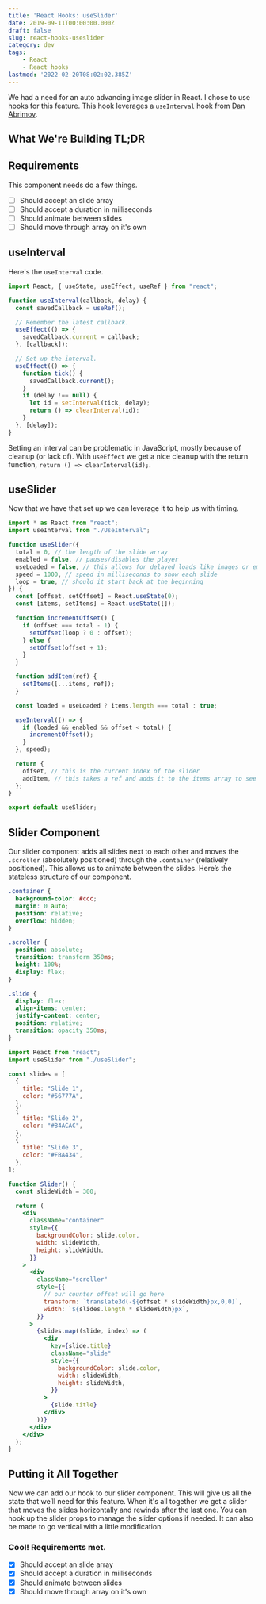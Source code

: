 ```yaml
---
title: 'React Hooks: useSlider'
date: 2019-09-11T00:00:00.000Z
draft: false
slug: react-hooks-useslider
category: dev
tags:
    - React
    - React hooks
lastmod: '2022-02-20T08:02:02.385Z'
---
```


We had a need for an auto advancing image slider in React. I chose to use hooks for this feature. This hook leverages a `useInterval` hook from [Dan Abrimov](https://overreacted.io/making-setinterval-declarative-with-react-hooks/).

## What We're Building TL;DR

<CodeSandbox codeSandboxId="simple-react-hooks-interval-slider-vsmi1" />

<!-- TODO: double check useInterval post -->

## Requirements

This component needs do a few things.

- [ ] Should accept an slide array
- [ ] Should accept a duration in milliseconds
- [ ] Should animate between slides
- [ ] Should move through array on it's own

## useInterval

Here's the `useInterval` code.

```jsx
import React, { useState, useEffect, useRef } from "react";

function useInterval(callback, delay) {
  const savedCallback = useRef();

  // Remember the latest callback.
  useEffect(() => {
    savedCallback.current = callback;
  }, [callback]);

  // Set up the interval.
  useEffect(() => {
    function tick() {
      savedCallback.current();
    }
    if (delay !== null) {
      let id = setInterval(tick, delay);
      return () => clearInterval(id);
    }
  }, [delay]);
}
```

Setting an interval can be problematic in JavaScript, mostly because of cleanup (or lack of). With `useEffect` we get a nice cleanup with the return function, `return () => clearInterval(id);`.

## useSlider

Now that we have that set up we can leverage it to help us with timing.

```jsx
import * as React from "react";
import useInterval from "./UseInterval";

function useSlider({
  total = 0, // the length of the slide array
  enabled = false, // pauses/disables the player
  useLoaded = false, // this allows for delayed loads like images or embeds
  speed = 1000, // speed in milliseconds to show each slide
  loop = true, // should it start back at the beginning
}) {
  const [offset, setOffset] = React.useState(0);
  const [items, setItems] = React.useState([]);

  function incrementOffset() {
    if (offset === total - 1) {
      setOffset(loop ? 0 : offset);
    } else {
      setOffset(offset + 1);
    }
  }

  function addItem(ref) {
    setItems([...items, ref]);
  }

  const loaded = useLoaded ? items.length === total : true;

  useInterval(() => {
    if (loaded && enabled && offset < total) {
      incrementOffset();
    }
  }, speed);

  return {
    offset, // this is the current index of the slider
    addItem, // this takes a ref and adds it to the items array to see if all have loaded
  };
}

export default useSlider;
```

## Slider Component

Our slider component adds all slides next to each other and moves the `.scroller` (absolutely positioned) through the `.container` (relatively positioned). This allows us to animate between the slides. Here’s the stateless structure of our component.

```css
.container {
  background-color: #ccc;
  margin: 0 auto;
  position: relative;
  overflow: hidden;
}

.scroller {
  position: absolute;
  transition: transform 350ms;
  height: 100%;
  display: flex;
}

.slide {
  display: flex;
  align-items: center;
  justify-content: center;
  position: relative;
  transition: opacity 350ms;
}
```

```jsx
import React from "react";
import useSlider from "./useSlider";

const slides = [
  {
    title: "Slide 1",
    color: "#56777A",
  },
  {
    title: "Slide 2",
    color: "#84ACAC",
  },
  {
    title: "Slide 3",
    color: "#FBA434",
  },
];

function Slider() {
  const slideWidth = 300;

  return (
    <div
      className="container"
      style={{
        backgroundColor: slide.color,
        width: slideWidth,
        height: slideWidth,
      }}
    >
      <div
        className="scroller"
        style={{
          // our counter offset will go here
          transform: `translate3d(-${offset * slideWidth}px,0,0)`,
          width: `${slides.length * slideWidth}px`,
        }}
      >
        {slides.map((slide, index) => (
          <div
            key={slide.title}
            className="slide"
            style={{
              backgroundColor: slide.color,
              width: slideWidth,
              height: slideWidth,
            }}
          >
            {slide.title}
          </div>
        ))}
      </div>
    </div>
  );
}
```

## Putting it All Together

Now we can add our hook to our slider component. This will give us all the state that we’ll need for this feature. When it's all together we get a slider that moves the slides horizontally and rewinds after the last one. You can hook up the slider props to manage the slider options if needed. It can also be made to go vertical with a little modification.

### Cool! Requirements met.

- [x] Should accept an slide array
- [x] Should accept a duration in milliseconds
- [x] Should animate between slides
- [x] Should move through array on it's own
